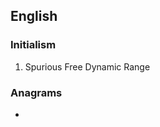 ==English==

===Initialism===
{{rfc-header|Initialism}}
{{head|en|initialism}}
# Spurious Free Dynamic Range

===Anagrams===
* {{anagrams|en|DRFs|RDFs|RFDS|RFDs}}